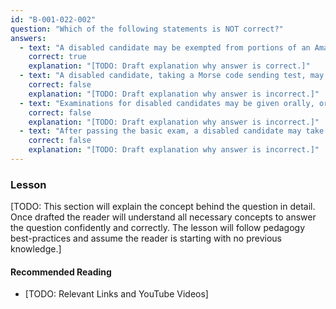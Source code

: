 ```yaml
---
id: "B-001-022-002"
question: "Which of the following statements is NOT correct?"
answers:
  - text: "A disabled candidate may be exempted from portions of an Amateur Radio Operator Certificate examination"
    correct: true
    explanation: "[TODO: Draft explanation why answer is correct.]"
  - text: "A disabled candidate, taking a Morse code sending test, may be allowed to recite the examination text in Morse code sounds"
    correct: false
    explanation: "[TODO: Draft explanation why answer is incorrect.]"
  - text: "Examinations for disabled candidates may be given orally, or tailored to the candidate's ability to complete the examination"
    correct: false
    explanation: "[TODO: Draft explanation why answer is incorrect.]"
  - text: "After passing the basic exam, a disabled candidate may take the other exams in any order"
    correct: false
    explanation: "[TODO: Draft explanation why answer is incorrect.]"
---
```


### Lesson

[TODO: This section will explain the concept behind the question in detail. Once drafted the reader will understand all necessary concepts to answer the question confidently and correctly. The lesson will follow pedagogy best-practices and assume the reader is starting with no previous knowledge.]

#### Recommended Reading

- [TODO: Relevant Links and YouTube Videos]
